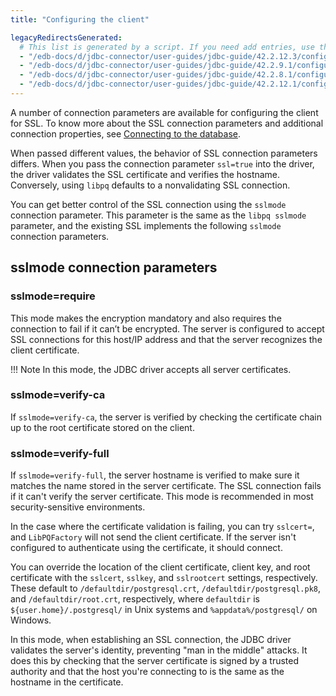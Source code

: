 ```yaml
---
title: "Configuring the client"

legacyRedirectsGenerated:
  # This list is generated by a script. If you need add entries, use the `legacyRedirects` key.
  - "/edb-docs/d/jdbc-connector/user-guides/jdbc-guide/42.2.12.3/configuring_the_client.html"
  - "/edb-docs/d/jdbc-connector/user-guides/jdbc-guide/42.2.9.1/configuring_the_client.html"
  - "/edb-docs/d/jdbc-connector/user-guides/jdbc-guide/42.2.8.1/configuring_the_client.html"
  - "/edb-docs/d/jdbc-connector/user-guides/jdbc-guide/42.2.12.1/configuring_the_client.html"
---
```


<div id="configuring_the_client" class="registered_link"></div>

A number of connection parameters are available for configuring the client for SSL. To know more about the SSL connection parameters and additional connection properties, see [Connecting to the database](../../05_using_the_advanced_server_jdbc_connector_with_java_applications/02_connecting_to_the_database/#connecting_to_the_database).

When passed different values, the behavior of SSL connection parameters differs. When you pass the connection parameter `ssl=true` into the driver, the driver validates the SSL certificate and verifies the hostname. Conversely, using `libpq` defaults to a nonvalidating SSL connection.

You can get better control of the SSL connection using the `sslmode` connection parameter. This parameter is the same as the `libpq sslmode` parameter, and the existing SSL implements the following `sslmode` connection parameters.

## sslmode connection parameters

### sslmode=require

This mode makes the encryption mandatory and also requires the connection to fail if it can’t be encrypted. The server is configured to accept SSL connections for this host/IP address and that the server recognizes the client certificate.

!!! Note
    In this mode, the JDBC driver accepts all server certificates.

### sslmode=verify-ca

If `sslmode=verify-ca`, the server is verified by checking the certificate chain up to the root certificate stored on the client.

### sslmode=verify-full

If `sslmode=verify-full`, the server hostname is verified to make sure it matches the name stored in the server certificate. The SSL connection fails if it can't verify the server certificate. This mode is recommended in most security-sensitive environments.

In the case where the certificate validation is failing, you can try `sslcert=`, and `LibPQFactory` will not send the client certificate. If the server isn't configured to authenticate using the certificate, it should connect.

You can override the location of the client certificate, client key, and root certificate with the `sslcert`, `sslkey`, and `sslrootcert` settings, respectively. These default to `/defaultdir/postgresql.crt`, `/defaultdir/postgresql.pk8`, and `/defaultdir/root.crt`, respectively, where `defaultdir` is `${user.home}/.postgresql/` in Unix systems and `%appdata%/postgresql/` on Windows.

In this mode, when establishing an SSL connection, the JDBC driver validates the server's identity, preventing "man in the middle" attacks. It does this by checking that the server certificate is signed by a trusted authority and that the host you're connecting to is the same as the hostname in the certificate.
